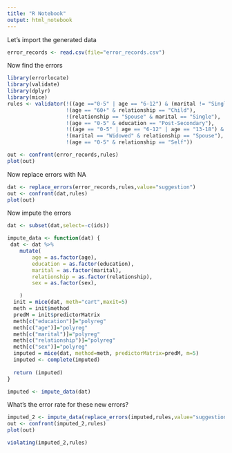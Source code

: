 ---
title: "R Notebook"
output: html_notebook
---

Let's import the generated data
```{r}
error_records <- read.csv(file="error_records.csv")
```
Now find the errors
```{r}
library(errorlocate)
library(validate)
library(dplyr)
library(mice)
rules <- validator(!((age =="0-5" | age == "6-12") & (marital != "Single")),
                   !(age == "60+" & relationship == "Child"),
                   !(relationship == "Spouse" & marital == "Single"),
                   !(age == "0-5" & education == "Post-Secondary"),
                   !((age == "0-5" | age == "6-12" | age == "13-18") & relationship == "Spouse"),
                   !(marital == "Widowed" & relationship == "Spouse"),
                   !(age == "0-5" & relationship == "Self"))

out <- confront(error_records,rules)
plot(out)

```
Now replace errors with NA
```{r}
dat <- replace_errors(error_records,rules,value="suggestion")
out <- confront(dat,rules)
plot(out)

```


Now impute the errors
```{r}
dat <- subset(dat,select=-c(ids))

impute_data <- function(dat) {
 dat <- dat %>%
    mutate(
        age = as.factor(age),
        education = as.factor(education),
        marital = as.factor(marital),
        relationship = as.factor(relationship),
        sex = as.factor(sex),

    )
  init = mice(dat, meth="cart",maxit=5) 
  meth = init$method
  predM = init$predictorMatrix
  meth[c("education")]="polyreg"
  meth[c("age")]="polyreg"
  meth[c("marital")]="polyreg"
  meth[c("relationship")]="polyreg"
  meth[c("sex")]="polyreg"
  imputed = mice(dat, method=meth, predictorMatrix=predM, m=5)
  imputed <- complete(imputed)
  
  return (imputed)
}

imputed <- impute_data(dat)

```

What's the error rate for these new errors? 
```{r}
imputed_2 <- impute_data(replace_errors(imputed,rules,value="suggestion"))
out <- confront(imputed_2,rules)
plot(out)

```
```{r}
violating(imputed_2,rules)
```


